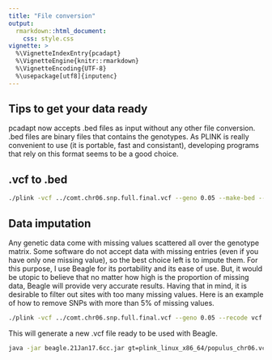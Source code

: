 ```yaml
---
title: "File conversion"
output: 
  rmarkdown::html_document:
    css: style.css
vignette: >
  %\VignetteIndexEntry{pcadapt}
  %\VignetteEngine{knitr::rmarkdown}
  %\VignetteEncoding{UTF-8}
  %\usepackage[utf8]{inputenc}
---
```


## Tips to get your data ready

pcadapt now accepts .bed files as input without any other file conversion. .bed 
files are binary files that contains the genotypes. As PLINK is really 
convenient to use (it is portable, fast and consistant), developing programs 
that rely on this format seems to be a good choice.

## .vcf to .bed

```bash
./plink -vcf ../comt.chr06.snp.full.final.vcf --geno 0.05 --make-bed --out populus_chr06
```

## Data imputation

Any genetic data come with missing values scattered all over the genotype 
matrix. Some software do not accept data with missing entries (even if you have 
only one missing value), so the best choice left is to impute them. For this 
purpose, I use Beagle for its portability and its ease of use. But, it would be
utopic to believe that no matter how high is the proportion of missing data, 
Beagle will provide very accurate results. Having that in mind, it is desirable
to filter out sites with too many missing values. Here is an example of how to
remove SNPs with more than 5\% of missing values.

```bash
./plink -vcf ../comt.chr06.snp.full.final.vcf --geno 0.05 --recode vcf --out populus_chr06
```

This will generate a new .vcf file ready to be used with Beagle.

```bash
java -jar beagle.21Jan17.6cc.jar gt=plink_linux_x86_64/populus_chr06.vcf out=populus_chr06_beagle
```
